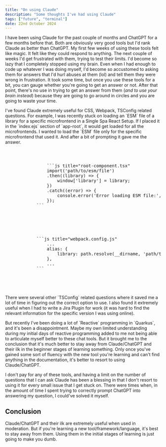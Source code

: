 ```yaml
---
title: "On using Claude"
description: "Some thoughts I've had using Claude"
tags: ["future", "terminal"]
date: 22nd October 2024
---
```

<section className="flex flex-col gap-2">
	<p>
		I have been using Claude for the past couple of months and ChatGPT for a few months before that. Both
		are obviously very good tools but I'd rank Claude as better than ChatGPT. My first few weeks of using these tools felt like magic. It felt like
		they could respond to anything. The next couple of weeks I'd get frustrated with them, trying to test their limits. I'd become so lazy that
		I completely stopped using my brain. Even when I had enough to code up whatever I was doing myself, I'd become so accustomed to asking them for answers
		that I'd hurl abuses at them (lol) and tell them they were wrong in frustration. It took some time, but once you use these tools for a bit, you can
		gauge whether you're going to get an answer or not. After that point, there's no use in trying to get an answer from them (<i>and to use your brain instead</i>)
		because they are going to go around in circles and you are going to waste your time.
	</p>
	<p>
		I've found Claude extremely useful for CSS, Webpack, TSConfig related questions. For example, I was recently
		stuck on loading an `ESM` file of a library for a specific microfrontend in a Single Spa React Setup. If I placed it in the `index.ejs` section of `app-root`,
		it would get loaded for all the microfrontends. I wanted to load the `ESM` file only for the specific microfrontend that used it. And after a bit of
		prompting it gave me the answer.
		<pre className="mt-4 flex flex-col gap-2 w-[20rem] lg:w-full">
			<p>
				```js title="root-component.tsx"
				import('path/to/esm/file')
			    .then((library) => {
			        window['library'] = library;
			    })
			    .catch((error) => {
			        console.error('Error loading ESM file:', error);
			    });
			```
			</p>
			<p>
			```js title="webpack.config.js"
				...
				alias: {
	                library: path.resolve(__dirname, 'path/to/esm/file'),
	            },
				...
			```
			</p>
		</pre>
	</p>
	<p>
		There were several other `TSConfig` related questions where it saved me a lot of time in figuring out the correct option to use. I also found it
		extremely useful when I had to write a Jira Plugin for work (it was hard to find the relevant information for the specific version I was using online).
	</p>
	<p>
		But recently I've been doing a lot of `Reactive` programming in `Quarkus`, and it's been a disappointment. Maybe my own limited understanding during my
		initial days of reactive programming added to me not being able to articulate myself better to these chat tools. But it brought me to the conclusion that it's much better
		to stay away from Claude/ChatGPT and their ilk in the beginner stages of learning something. Only once you've gained some sort of fluency with the
		new tool you're learning and can't find anything in the documentation, it's better to resort to using Claude/ChatGPT.
	</p>
	<p>
		I don't pay for any of these tools, and having a limit on the number of questions that I can ask Claude has been a blessing in that I don't resort
		to using it for every small issue that I get stuck on. There were times when, in the amount of time I spent trying to correctly prompt ChatGPT into
		answering my question, I could've solved it myself.
	</p>
	<div className="flex flex-col gap-1 mt-2">
		<h2 className="text-xl font-bold">Conclusion</h2>
		<p>
			Claude/ChatGPT and their ilk are extremely useful when used in moderation. But if you're learning a new tool/framework/language, it's best to
			stay away from them. Using them in the initial stages of learning is just going to make you dumb.
		</p>
	</div>
</section>
